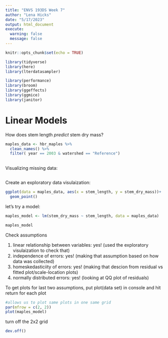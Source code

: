 ```yaml
---
title: "ENVS 193DS Week 7"
author: "Lena Hicks"
date: "5/17/2023"
output: html_document
execute:
  warning: false
  message: false
---
```


```r
knitr::opts_chunk$set(echo = TRUE)
```



```r
library(tidyverse)
library(here)
library(lterdatasampler)

library(performance)
library(broom)
library(ggeffects)
library(ggmice)
library(janitor)
```

# Linear Models

How does stem length _predict_ stem dry mass?

```r
maples_data <- hbr_maples %>% 
  clean_names() %>% 
  filter( year == 2003 & watershed == "Reference")
  
```

Visualizing missing data:

```r
```

Create an exploratory data visulaization:

```r
ggplot(data = maples_data, aes(x = stem_length, y = stem_dry_mass))+
  geom_point()
```


let's try a model:

```r
maples_model <- lm(stem_dry_mass ~ stem_length, data = maples_data)

maples_model
```

Check assumptions

1. linear relationship between variables: yes! (used the exploratory visulaization to check that)
2. independence of errors: yes! (making that assumption based on how data was collected)
3. homeskedasticiity of errors: yes! (making that descion from residual vs fitted plot/scale-location plots)
4. normally distributed errors: yes! (looking at QQ plot of residuals)

To get plots for last two assumptions, put plot(data set) in console and hit return for each plot

```r
#allows us to plot same plots in one same grid
par(mfrow = c(2, 2))
plot(maples_model)
```


turn off the 2x2 grid

```r
dev.off()
```





